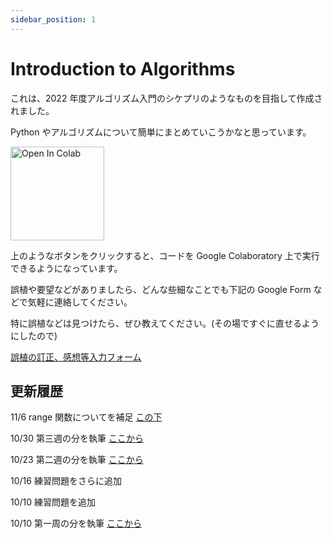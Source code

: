 ```yaml
---
sidebar_position: 1
---
```


# Introduction to Algorithms

これは、2022 年度アルゴリズム入門のシケプリのようなものを目指して作成されました。

Python やアルゴリズムについて簡単にまとめていこうかなと思っています。

<img
  src="https://colab.research.google.com/assets/colab-badge.svg"
  alt="Open In Colab"
  width="150"
/>

上のようなボタンをクリックすると、コードを Google Colaboratory 上で実行できるようになっています。

誤植や要望などがありましたら、どんな些細なことでも下記の Google Form などで気軽に連絡してください。

特に誤植などは見つけたら、ぜひ教えてください。(その場ですぐに直せるようにしたので)

[誤植の訂正、感想等入力フォーム](https://forms.gle/QrtQh7TLPPF6dGci7)

## 更新履歴

11/6 range 関数についてを補足 [この下](http://localhost:3000/docs/python/08array/#%E5%95%8F%E9%A1%8C-1)

10/30 第三週の分を執筆 [ここから](/docs/python/07for/)

10/23 第二週の分を執筆 [ここから](/docs/python/05function/)

10/16 練習問題をさらに追加

10/10 練習問題を追加

10/10 第一周の分を執筆 [ここから](/docs/python/01google-colaboratory/)
